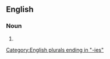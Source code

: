 ==English==

===Noun===
{{head|en|noun form}}

# {{plural of|demagoguery|lang=en}}

[[Category:English plurals ending in "-ies"]]